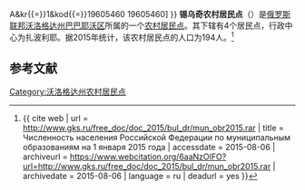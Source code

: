 {{Infobox Settlement
| official_name = 锡乌奇农村居民点
| native_name = Сельское поселение Сиучское
| settlement_type = [[农村居民点|农村居民点]]
| subdivision_type = [[国家|国家]]
| subdivision_type1 = [[州_(俄罗斯)|州]]
| subdivision_type2 = [[区_(苏联)|区]]
| subdivision_name = {{RUS}}
| subdivision_name1 = [[沃洛格达州|沃洛格达州]]
| subdivision_name2 = [[巴巴耶沃区|巴巴耶沃区]]
| seat_type = 行政中心
| seat = 扎波利耶
| population_as_of=2015
| population_footnotes = <ref name=stat />
| population_total = 194
| coordinates_display = inline,title
| latd =  | latm =  | lats =  | latNS = N
| longd =  | longm =  | longs =  | longEW = E
| timezone = [[莫斯科时间|MSK]]
| utc_offset = +3
| blank_name = [[俄罗斯市政土地区划代码|OKTMO编码]]
| blank_info = [http://classif.spb.ru/classificators/view/tma.php?st{{=}}A&kr{{=}}1&kod{{=}}19605460 19605460]
}}
'''锡乌奇农村居民点'''（{{lang-ru|Сельское поселение Сиучское}}）是[[俄罗斯联邦|俄罗斯联邦]][[沃洛格达州|沃洛格达州]][[巴巴耶沃区|巴巴耶沃区]]所属的一个[[农村居民点|农村居民点]]。其下辖有4个居民点，行政中心为扎波利耶。据2015年统计，该农村居民点的人口为194人。<ref name=stat>{{ cite web | url = http://www.gks.ru/free_doc/doc_2015/bul_dr/mun_obr2015.rar | title = Численность населения Российской Федерации по муниципальным образованиям на 1 января 2015 года | accessdate = 2015-08-06 | archiveurl = https://www.webcitation.org/6aaNzOlFO?url=http://www.gks.ru/free_doc/doc_2015/bul_dr/mun_obr2015.rar | archivedate = 2015-08-06 | language = ru | deadurl = yes }}</ref>

== 参考文献 ==
{{reflist}}

{{Russia-stub}}

[[Category:沃洛格达州农村居民点|Category:沃洛格达州农村居民点]]